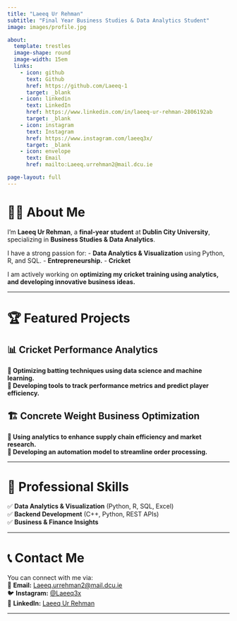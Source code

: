```yaml
---
title: "Laeeq Ur Rehman"
subtitle: "Final Year Business Studies & Data Analytics Student"
image: images/profile.jpg

about:
  template: trestles
  image-shape: round
  image-width: 15em  
  links:
    - icon: github
      text: Github
      href: https://github.com/Laeeq-1
      target: _blank
    - icon: linkedin
      text: LinkedIn
      href: https://www.linkedin.com/in/laeeq-ur-rehman-2806192ab
      target: _blank
    - icon: instagram
      text: Instagram
      href: https://www.instagram.com/laeeq3x/
      target: _blank
    - icon: envelope
      text: Email
      href: mailto:Laeeq.urrehman2@mail.dcu.ie

page-layout: full  
---
```


# 👨‍💻 About Me
I’m **Laeeq Ur Rehman**, a **final-year student** at **Dublin City University**, specializing in **Business Studies & Data Analytics**.

I have a strong passion for:
- **Data Analytics & Visualization** using Python, R, and SQL.
- **Entrepreneurship.**
- **Cricket**

I am actively working on **optimizing my cricket training using analytics, and developing innovative business ideas.**  

---

# 🏆 Featured Projects

## **📊 Cricket Performance Analytics**
**🔹 Optimizing batting techniques using data science and machine learning.**  
**🔹 Developing tools to track performance metrics and predict player efficiency.**  

## **🏗 Concrete Weight Business Optimization**
**🔹 Using analytics to enhance supply chain efficiency and market research.**  
**🔹 Developing an automation model to streamline order processing.**  

---

# 💼 **Professional Skills**
✅ **Data Analytics & Visualization** (Python, R, SQL, Excel)  
✅ **Backend Development** (C++, Python, REST APIs)  
✅ **Business & Finance Insights**    

---

# 📞 Contact Me  
You can connect with me via:  
📧 **Email:** [Laeeq.urrehman2@mail.dcu.ie](mailto:Laeeq.urrehman2@mail.dcu.ie)  
🐦 **Instagram:** [@Laeeq3x](https://www.instagram.com/laeeq3x/)  
💼 **LinkedIn:** [Laeeq Ur Rehman](https://www.linkedin.com/in/laeeq-ur-rehman-2806192ab)  

---
